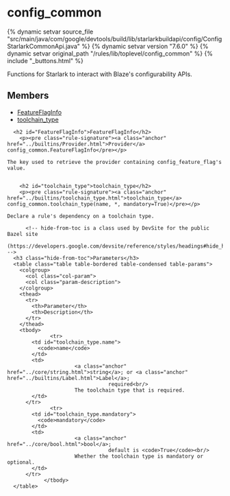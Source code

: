 <html devsite>
<head>
  <meta name="project_path" value="/_project.yaml">
  <meta name="book_path" value="/versions/7.6.0/_book.yaml">
</head>
<body>

<h1 class="page-title" id="modules.config_common">config_common</h1>

{% dynamic setvar source_file "src/main/java/com/google/devtools/build/lib/starlarkbuildapi/config/ConfigStarlarkCommonApi.java" %}
{% dynamic setvar version "7.6.0" %}
{% dynamic setvar original_path "/rules/lib/toplevel/config_common" %}
{% include "_buttons.html" %}
<!-- {% raw %} -->

Functions for Starlark to interact with Blaze's configurability APIs.

<h2>Members</h2>
<ul>
    <li>
    <a href="#FeatureFlagInfo">FeatureFlagInfo</a>
  </li>
      <li>
    <a href="#toolchain_type">toolchain_type</a>
  </li>
  </ul>

      <h2 id="FeatureFlagInfo">FeatureFlagInfo</h2>
        <p><pre class="rule-signature"><a class="anchor" href="../builtins/Provider.html">Provider</a> config_common.FeatureFlagInfo</pre></p>

    The key used to retrieve the provider containing config_feature_flag's value.


        <h2 id="toolchain_type">toolchain_type</h2>
        <p><pre class="rule-signature"><a class="anchor" href="../builtins/toolchain_type.html">toolchain_type</a> config_common.toolchain_type(name, *, mandatory=True)</pre></p>

    Declare a rule's dependency on a toolchain type.

          <!-- hide-from-toc is a class used by DevSite for the public Bazel site
      (https://developers.google.com/devsite/reference/styles/headings#hide_headings_from_the_toc) -->
      <h3 class="hide-from-toc">Parameters</h3>
      <table class="table table-bordered table-condensed table-params">
        <colgroup>
          <col class="col-param">
          <col class="param-description">
        </colgroup>
        <thead>
          <tr>
            <th>Parameter</th>
            <th>Description</th>
          </tr>
        </thead>
        <tbody>
                  <tr>
            <td id="toolchain_type.name">
              <code>name</code>
            </td>
            <td>
                          <a class="anchor" href="../core/string.html">string</a>; or <a class="anchor" href="../builtins/Label.html">Label</a>;
                                     required<br/>
                          The toolchain type that is required.
            </td>
          </tr>
                  <tr>
            <td id="toolchain_type.mandatory">
              <code>mandatory</code>
            </td>
            <td>
                          <a class="anchor" href="../core/bool.html">bool</a>;
                                     default is <code>True</code><br/>
                          Whether the toolchain type is mandatory or optional.
            </td>
          </tr>
                </tbody>
      </table>


</body>
</html>

<!-- {% endraw %} -->
